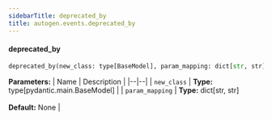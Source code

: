 ```yaml
---
sidebarTitle: deprecated_by
title: autogen.events.deprecated_by
---
```


<code class="doc-symbol doc-symbol-heading doc-symbol-function"></code>
#### deprecated_by

```python
deprecated_by(new_class: type[BaseModel], param_mapping: dict[str, str] = None) -> Callable[[type[BaseModel]], Callable[..., BaseModel]]
```

    

<b>Parameters:</b>
| Name | Description |
|--|--|
| `new_class` | **Type:** type[pydantic.main.BaseModel] |
| `param_mapping` | **Type:** dict[str, str]<br/><br/>**Default:** None |

<br />